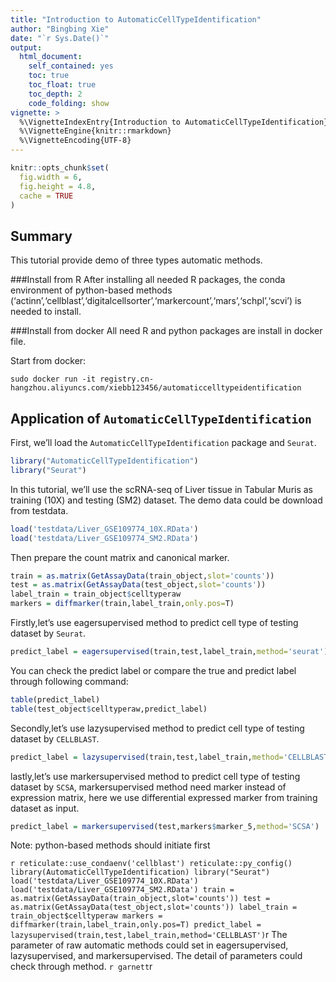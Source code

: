 ---
title: "Introduction to AutomaticCellTypeIdentification"
author: "Bingbing Xie"
date: "`r Sys.Date()`"
output: 
  html_document:
    self_contained: yes
    toc: true
    toc_float: true
    toc_depth: 2
    code_folding: show
vignette: >
  %\VignetteIndexEntry{Introduction to AutomaticCellTypeIdentification}
  %\VignetteEngine{knitr::rmarkdown}
  %\VignetteEncoding{UTF-8}
---

```{r setup, include=FALSE}
knitr::opts_chunk$set(
  fig.width = 6, 
  fig.height = 4.8, 
  cache = TRUE
)
```

## Summary

This tutorial provide demo of three types automatic methods.

###Install from R
After installing all needed R packages, the conda environment of python-based methods ('actinn','cellblast','digitalcellsorter','markercount','mars','schpl','scvi') is needed to install.

###Install from docker
All need R and python packages are install in docker file.

Start from docker:
```docker
sudo docker run -it registry.cn-hangzhou.aliyuncs.com/xiebb123456/automaticcelltypeidentification
```

## Application of `AutomaticCellTypeIdentification`

First, we'll load the `AutomaticCellTypeIdentification` package and `Seurat`.

```{r load_libraries,  message=FALSE, results='hide', warning=FALSE}
library("AutomaticCellTypeIdentification")
library("Seurat")
```

In this tutorial, we'll use the scRNA-seq of Liver tissue in Tabular Muris as training (10X) and testing (SM2) dataset. The demo data could be download from testdata. 

```{r read_data}
load('testdata/Liver_GSE109774_10X.RData')
load('testdata/Liver_GSE109774_SM2.RData')
```

Then prepare the count matrix and canonical marker.

```{r process_data}
train = as.matrix(GetAssayData(train_object,slot='counts'))
test = as.matrix(GetAssayData(test_object,slot='counts'))
label_train = train_object$celltyperaw
markers = diffmarker(train,label_train,only.pos=T)
```

Firstly,let's use eagersupervised method to predict cell type of testing dataset by ```Seurat```.

```{r process_data}
predict_label = eagersupervised(train,test,label_train,method='seurat')
```

You can check the predict label or compare the true and predict label through following command:

```{r process_data}
table(predict_label)
table(test_object$celltyperaw,predict_label)
```

Secondly,let's use lazysupervised method to predict cell type of testing dataset by ```CELLBLAST```.

```{r process_data}
predict_label = lazysupervised(train,test,label_train,method='CELLBLAST')
```

lastly,let's use markersupervised method to predict cell type of testing dataset by ```SCSA```, markersupervised method need marker instead of expression matrix, here we use differential expressed marker from training dataset as input.

```{r process_data}
predict_label = markersupervised(test,markers$marker_5,method='SCSA')
```

Note: python-based methods should initiate first 

```{r process_data}
reticulate::use_condaenv('cellblast')
reticulate::py_config()
library(AutomaticCellTypeIdentification)
library("Seurat")
load('testdata/Liver_GSE109774_10X.RData')
load('testdata/Liver_GSE109774_SM2.RData')
train = as.matrix(GetAssayData(train_object,slot='counts'))
test = as.matrix(GetAssayData(test_object,slot='counts'))
label_train = train_object$celltyperaw
markers = diffmarker(train,label_train,only.pos=T)
predict_label = lazysupervised(train,test,label_train,method='CELLBLAST')
```{r process_data}

The parameter of raw automatic methods could set in eagersupervised, lazysupervised, and markersupervised. The detail of parameters could check through method.
```{r process_data}
garnett
```{r process_data}
